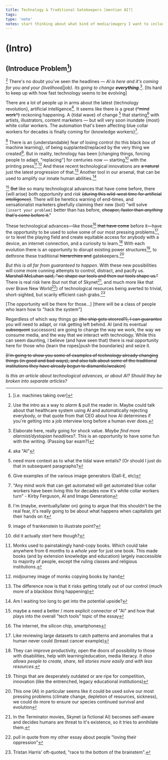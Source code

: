 ```yaml
---
title: Technology & Traditional Gatekeepers [mention AI?]
tags: 
type: 'note'
notes: start thinking about what kind of media/imagery I want to include in here
---
```


# (Intro)

## (Introduce Problem[^introProblem])

[^intro] There's no doubt you've seen the headlines — *AI is here and it's coming for you and your {livelihood|job}. Its going to change **everything***.[^introNeedsMoreShockValue]. [Its hard to keep up with how fast technology seems to be evolving]

There are a lot of people up in arms about the latest {technology revolution}, artificial intelligence[^aiAka]. It seems like there is a great ~~{"mind work"}~~ reckoning happening. A {tidal wave} of change [^moreContext] that starting[^aiExamples] with artists, illustrators, content marketers — but will very soon inundate {most} white collar workers. The automation that's been affecting blue collar workers for decades is finally coming for {knowledge workers}[^kirbyBlue]. 

[^fearArgument] There is an {understandable} fear of losing control {to this black box of machine learning}, of being supplanted/replaced by the very thing we created[^frankenstein]. But in reality, technology has been [changing things, forcing people to adapt, "replacing"]  for centuries now — starting[^actualStart] with the printing press[^monkBooks].[^monks] And these recent technological innovations are ~~a natural~~ just the latest progression of that.[^onlydiff] Another tool in our arsenal, that can be used to amplify our innate human abilities.[^waitingTooLong]

[^betterConnector] ~~But~~ like so many technological advances that have come before, there {will arise} both *opportunity* and *risk* ~~{during this wild-west time for artificial intelligence}~~. There will be heretics warning of end-times, and sensationalist marketers gleefully claiming their new {bot} "will solve `[insert your problem]` better than has before, ~~cheaper, faster than *anything* that's come before it.~~" 

These technological advances—like those[^techAdvancesExamples] ~~that have come~~ before it—have the opportunity to be used to solve some of our most pressing problems[^problemsExample], or to level the playing field and create equitable access for anybody with a device, an internet connection, and a curiosity to learn.[^whatAccessEnables]  With each evolution there is an opportunity to disrupt existing power structures[^powerStructures], to dethrone these traditional ~~hierarchies and~~ gatekeepers.[^thisOneInParticular]

*But this is all far from guaranteed to happen*. With these new possibilities will come more cunning attempts to control, distract, and pacify us. ~~Marshall McLuhan said, "we shape our tools and then our tools shape us."~~ There is real risk here (but not that of Skynet[^skynet], and much more like that over Brave New World[^braveNewWorld]) of technological resources being averted to trivial, short-sighted, but scarily efficient cash grabs.[^raceToTheBottom]

[The opportunity will be there for those...]
[there will be a class of people who learn how to "hack the system"]

Regardless of which way things go ~~(the ship gets steered?), I can guarantee~~ you will need to adapt, or risk getting left behind. AI (and its eventual ~~subsequent~~ successors) are going to change the way we work, the way we consume media, and the way that we interact with technology. While this can seem daunting, I believe (and have seen that) there is real opportunity here for those who {learn the ropes|push the boundaries} and seize it.

~~[I'm going to show you some of examples of technology already changing things (in good and bad ways), and also talk about some of the traditional institutions they have already begun to dismantle/weaken]~~


*Is this an article about technological advances, or about AI? Should they be broken into separate articles?*


[^introProblem]: [i.e. machines taking over]
[^intro]: Use the intro as a way to *alarm* & pull the reader in. Maybe could talk about that healthcare system using AI and automatically rejecting everybody, or that quote from that CEO about how AI determines if you're getting into a job interview long before a human ever does.
[^frankenstein]: image of frankenstein to illustrate point?
[^onlydiff]: The difference now is that it risks getting totally out of our control (much more of a blackbox thing happening)
[^introNeedsMoreShockValue]: Elaborate here, really going for shock value. *Maybe find more alarmist/dystopian headlines?*. This is an opportunity to have some fun with the writing. (Passing bar exam?)
[^aiAka]: aka "AI"
[^moreContext]: need more context as to what the tidal wave entails? (Or should I just do that in subsequent paragraphs?
[^aiExamples]: Give examples of the various image generators (Dall-E, etc)
[^kirbyBlue]: "Any mind work that can get automated will get automated blue collar workers have been living this for decades now it's white collar workers turn" - Kirby Ferguson, AI and Image Generation
[^fearArgument]: I'm (maybe, eventually/later on) going to argue that this shouldn't be the real fear, it's really going to be about what happens when capitalists get their hands on it
[^monks]: midjourney image of monks copying books by hand
[^braveNewWorld]: pull in quote from my other essay about people "loving their oppression"
[^monkBooks]: Monks used to painstakingly hand-copy books. Which could take anywhere from 6 months to a *whole year* for just one book. This made books (and by extension knowledge and education) largely inaccessible to majority of people, except the ruling classes and religious institutions.
[^actualStart]: did it actually *start* here though?
[^waitingTooLong]: Am I waiting too long to get into the potential upside?
[^betterConnector]: maybe a need a better / more explicit connector of "AI" and how that plays into the overall "tech tools" topic of the essay
[^techAdvancesExamples]: The internet, the silicon chip, smartphones
[^problemsExample]: Like reviewing large datasets to catch patterns and anomalies that a human never could (breast cancer example)
[^whatAccessEnables]: They can improve productivity, open the doors of possibility to those with disabilities, help with learning/education, media literacy. *It also allows people to create, share, tell stories more easily and with less resources.*
[^thisOneInParticular]: This one (AI) in particular seems like it could be used solve our most pressing problems (climate change, depletion of resources, sickness), we could do more to ensure our species continued survival and evolution
[^powerStructures]: Things that are desperately outdated or are ripe for competition, innovation (like the entrenched, legacy educational institutions)
[^skynet]: In the Terminator movies, Skynet (a fictional AI) becomes self-aware and decides humans are threat to it's existence, so it tries to annihilate them.
[^raceToTheBottom]: Tristan Harris' oft-quoted, "race to the bottom of the brainstem".